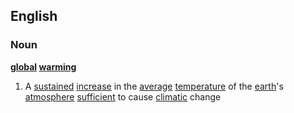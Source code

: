==English==
===Noun===
{{wikipedia}}
'''[[global]] [[warming]]'''
# A [[sustained]] [[increase]] in the [[average]] [[temperature]] of the [[earth]]'s [[atmosphere]] [[sufficient]] to cause [[climatic]] change